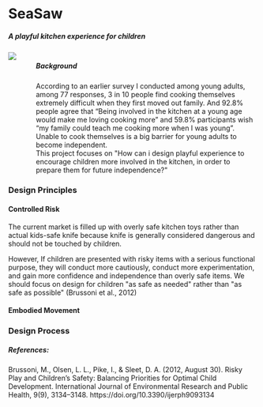 
# SeaSaw

<div style="margin-top: 20px">
  <h5>A playful kitchen experience for children</h5>
</div>

<Gap margin={400} />

<div style="display: flex">

<div>
  <img src={""} />
</div> 
<div style="flex-basis:100%; margin-left: 40px">
    <h5>Background</h5>
According to an earlier survey I conducted among young adults, among 77
  responses, 3 in 10 people find cooking themselves extremely difficult when
  they first moved out family. And 92.8% people agree that “Being involved in
  the kitchen at a young age would make me loving cooking more” and 59.8%
  participants wish “my family could teach me cooking more when I was young”.
  Unable to cook themselves is a big barrier for young adults to become
  independent.

  <br />
  This project focuses on "How can i design playful experience to encourage
  children more involved in the kitchen, in order to prepare them for future
  independence?"
  </div>
</div>

<Gap margin={100} />

### Design Principles

#### Controlled Risk

The current market is filled up with overly safe kitchen toys rather than actual kids-safe knife because knife is generally considered dangerous and should not be touched by children.

However, If children are presented with risky items with a serious functional purpose,
they will conduct more cautiously, conduct more experimentation, and gain more confidence
and independence than overly safe items. We should focus on design for children "as
safe as needed" rather than "as safe as possible" (Brussoni et al., 2012)

#### Embodied Movement

### Design Process

##### References:

<div>
  Brussoni, M., Olsen, L. L., Pike, I., & Sleet, D. A. (2012, August 30). Risky
  Play and Children’s Safety: Balancing Priorities for Optimal Child
  Development. International Journal of Environmental Research and Public
  Health, 9(9), 3134–3148. https://doi.org/10.3390/ijerph9093134
</div>
<br />
